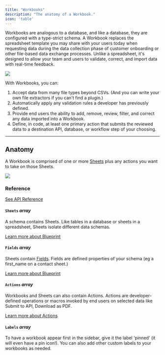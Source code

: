 ```yaml
---
title: "Workbooks"
description: "The anatomy of a Workbook."
icon: 'table'
---
```


Workbooks are analogous to a database, and like a database, they are configured with a type-strict schema. 
A Workbook replaces the spreadsheet template you may share 
with your users today when requesting data during the data collection phase 
of customer onboarding or other file-based data exchange processes. Unlike a spreadsheet, 
it's designed to allow your team and users to validate, correct, and import data with real-time feedback.


<img src="../images/quickstart/workbook.png" caption="The Flatfile Workbook"/>

With Workbooks, you can:
1. Accept data from many file types beyond CSVs. (And you can write your own file extractors if you can't find a plugin.)
2. Automatically apply any validation rules a developer has previously defined.
3. Provide end users the ability to add, remove, review, filter, and correct any data imported into a Workbook.
4. Define, in code, at least one primary action that submits the reviewed data to a destination API, database, or workflow step of your choosing.

---

## Anatomy

A Workbook is comprised of one or more <Tooltip tip="A collection of fields...">[Sheets](../blueprint/overview#terms)</Tooltip> plus any actions you want to take on those Sheets.

<img src="../images/concepts/workbook_anatomy.png" caption="The anatomy of a Workbook"/>

### Reference

[See API Reference](https://reference.flatfile.com/docs/api/1a7c2b8c1d306-create-a-workbook)

#### `Sheets` *array*
A schema contains Sheets. Like tables in a database or sheets in a spreadsheet, Sheets isolate different data schemas.

[Learn more about Blueprint](../blueprint)

#### `Fields` *array*
Sheets contain <Tooltip tip="Describes an attribute of the entity...">[Fields](../blueprint/overview#terms)</Tooltip>. Fields are defined properties of your schema (eg a first_name on a contact sheet.)

[Learn more about Blueprint](../blueprint)

#### `Actions` *array*
Workbooks and Sheets can also contain Actions. Actions are developer-defined operations or macros invoked by end users on selected data like Submit to API, Download as PDF.

[Learn more about Actions](../guides/actions)

#### `Labels` *array*
To have a workbook appear first in the sidebar, give it the label 'pinned' (it will even have a pin icon!). You can also add other custom labels to your workbooks as needed.



